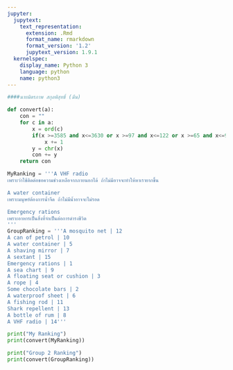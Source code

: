 ```yaml
---
jupyter:
  jupytext:
    text_representation:
      extension: .Rmd
      format_name: rmarkdown
      format_version: '1.2'
      jupytext_version: 1.9.1
  kernelspec:
    display_name: Python 3
    language: python
    name: python3
---
```


```python
####นายมิตรภาพ สกุลพิสุทธิ์ (มีน)
```

```python
def convert(a):
    con = ""
    for c in a:
        x = ord(c)
        if(x >=3585 and x<=3630 or x >=97 and x<=122 or x >=65 and x<=90):
            x += 1
        y = chr(x)
        con += y
    return con
```

```python
MyRanking = '''A VHF radio
เพราะว่าใช้ติดต่อขอความช่วงเหลือจากภายนอกได้ ถ้าไม่มีอาจจะทำให้หาเรายากขึ้น 

A water container
เพราะมนุษย์ต้องการน้ำจืด ถ้าไม่มีน้ำอาจจะไม่รอด

Emergency rations
เพราะอาหารเป็นสิ่งที่จำเป็นต่อการดำรงชีวิต
'''
GroupRanking = '''A mosquito net | 12
A can of petrol | 10
A water container | 5
A shaving mirror | 7
A sextant | 15
Emergency rations | 1
A sea chart | 9
A floating seat or cushion | 3
A rope | 4
Some chocolate bars | 2
A waterproof sheet | 6
A fishing rod | 11
Shark repellent | 13
A bottle of rum | 8
A VHF radio | 14''' 
```

```python
print("My Ranking")
print(convert(MyRanking))
```

```python
print("Group 2 Ranking")
print(convert(GroupRanking))
```
